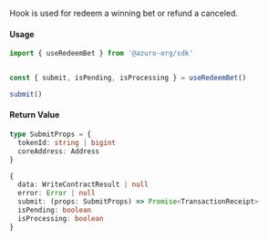 Hook is used for redeem a winning bet or refund a canceled.

#### Usage

```ts
import { useRedeemBet } from '@azuro-org/sdk'


const { submit, isPending, isProcessing } = useRedeemBet()

submit()
```

#### Return Value
```ts
type SubmitProps = {
  tokenId: string | bigint
  coreAddress: Address
}
```
```ts
{
  data: WriteContractResult | null
  error: Error | null
  submit: (props: SubmitProps) => Promise<TransactionReceipt>
  isPending: boolean
  isProcessing: boolean
}
```
